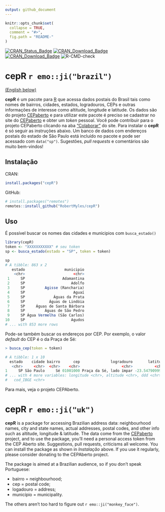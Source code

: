 ```yaml
---
output: github_document
---
```


<!-- README.md is generated from README.Rmd. Please edit that file -->

```r
knitr::opts_chunk$set(
  collapse = TRUE,
  comment = "#>",
  fig.path = "README-"
)
```

[![CRAN_Status_Badge](http://www.r-pkg.org/badges/version/cepR)](https://cran.r-project.org/package=cepR)
[![CRAN_Download_Badge](http://cranlogs.r-pkg.org/badges/cepR)](https://CRAN.R-project.org/package=cepR)
[![CRAN_Download_Badge](http://cranlogs.r-pkg.org/badges/grand-total/cepR)](https://CRAN.R-project.org/package=cepR)
![R-CMD-check](https://github.com/RobertMyles/cepR/workflows/R/badge.svg)

# cepR `r emo::ji("brazil")`   
<a href=#uk>(English below)</a>

**cepR** é um pacote para [R](https://www.r-project.org/) que acessa dados postais do Brasil tais como nomes de bairros, cidades, estados, logradouros, CEPs e outras informações de interesse como altitude, longitude e latitude. Os dados são do projeto [CEPaberto](https://cepaberto.com/) e para utilizar este pacote é preciso se cadastrar no site do [CEPaberto](https://cepaberto.com/users/register) e obter um *token* pessoal. Você pode contribuir para o projeto CEPaberto clicando na aba ["Colaborar"](http://cepaberto.com/ceps) do site. Para instalar o **cepR** é só seguir as instruções abaixo. Um banco de dados com endereços postais do estado de São Paulo está incluído no pacote e pode ser acessado com `data("sp")`. Sugestões, *pull requests* e comentários são muito bem-vindos!

## Instalação

CRAN:
```r
install.packages("cepR")
```

GitHub:  
```r
# install.packages("remotes")
remotes::install_github("RobertMyles/cepR")
```

## Uso

É possível buscar os nomes das cidades e municipios com `busca_estado()` 

```r
library(cepR)
token <- "XXXXXXXXXXX" # seu token
sp <- busca_estado(estado = "SP", token = token)

sp
# A tibble: 863 x 2
   estado                  municipio
    <chr>                      <chr>
 1     SP                 Adamantina
 2     SP                     Adolfo
 3     SP         Agisse (Rancharia)
 4     SP                      Aguaí
 5     SP             Águas da Prata
 6     SP           Águas de Lindóia
 7     SP     Águas de Santa Bárbara
 8     SP         Águas de São Pedro
 9     SP Água Vermelha (São Carlos)
10     SP                     Agudos
# ... with 853 more rows
```

Pode-se também buscar os endereços por CEP. Por exemplo, o valor *default* do CEP é o da Praça de Sé:  

```r
> busca_cep(token = token)

# A tibble: 1 x 10
  estado    cidade bairro      cep              logradouro       latitude
   <chr>     <chr>  <chr>    <chr>                   <chr>          <chr>
1     SP São Paulo     Sé 01001000 Praça da Sé, lado ímpar -23.5479099981
# ... with 4 more variables: longitude <chr>, altitude <chr>, ddd <chr>,
#   cod_IBGE <chr>
```

Para mais, veja o projeto CEPAberto.

# <a name="uk">cepR</a>  `r emo::ji("uk")`  

**cepR** is a package for accessing Brazilian address data: neighbourhood names, city and state names, actual addresses, postal codes, and other info such as altitude, longitude & latitude. The data come from the [CEPaberto](https://cepaberto.com/) project, and to use the package, you'll need a personal access token from the CEP Aberto site. Suggestions, pull requests, criticisms all welcome. You can install the package as shown in *Instalação* above. If you use it regularly, please consider donating to the CEPAberto project.

The package is aimed at a Brazilian audience, so if you don't speak Portuguese:  

- bairro = neighbourhood;
- cep = postal code;
- logadouro = address;
- município = municipality.   

The others aren't too hard to figure out `r emo::ji("monkey_face")`. 
